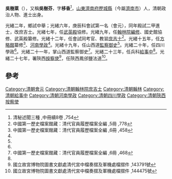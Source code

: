 '''吳樹棻'''（{{bd|1857年||？}}），又稱'''吳樹芬'''，字'''栘香'''<ref>清秘述聞三種 ,中冊續8卷 ,754</ref>，[[山東|山東]][[濟南府|濟南府]][[歷城縣|歷城縣]]（今屬[[濟南市|濟南市]]）人，清朝政治人物、進士出身。

光緒二年，鄉試中舉；光緒六年，庚辰科會試第一名（會元），同年殿試二甲進士，改庶吉士。光緒七年，任[[武英殿|武英殿]]協修。光緒九年，任[[翰林院|翰林院]][[編修|編修]]、國史館協修、武英殿纂修。光緒十二年，任會試同考官、教習[[庶吉士|庶吉士]]<ref name="#1">中國第一歷史檔案館藏：清代官員履歷檔案全編 ,5冊 ,778</ref>。光緒十五年，任[[方略館|方略館]]纂修<ref name="#2">中國第一歷史檔案館藏：清代官員履歷檔案全編 ,6冊 ,458</ref>、[[河南學政|河南學政]]<ref name="#1"/>。光緒十九年，任山西道[[監察御史|監察御史]]<ref name="#1"/>。光緒二十年，任四川學政<ref name="#2"/>。光緒二十一年，掌山西道監察御史<ref>中國第一歷史檔案館藏：清代官員履歷檔案全編 ,6冊 ,468</ref>。光緒二十三年，任兵科[[給事中|給事中]]<ref name="#2"/>。光緒二十七年，署陝西[[按察使|按察使]]<ref>國立故宮博物院圖書文獻處清代宮中檔奏摺及軍機處檔摺件 ,143791號</ref>，任陝西鳳邠鹽法道<ref>國立故宮博物院圖書文獻處清代宮中檔奏摺及軍機處檔摺件 ,144475號</ref>。

==參考==
{{reflist|2}}
{{清朝人物小作品}}
{{光緒六年庚辰科殿試金榜}}
{{DEFAULTSORT:Wu吳}}
[[Category:清朝會元|Category:清朝會元]]
[[Category:清朝翰林院庶吉士|Category:清朝翰林院庶吉士]]
[[Category:清朝翰林|Category:清朝翰林]]
[[Category:清朝給事中|Category:清朝給事中]]
[[Category:清朝河南學政|Category:清朝河南學政]]
[[Category:清朝四川學政|Category:清朝四川學政]]
[[Category:清朝陝西按察使|Category:清朝陝西按察使]]
